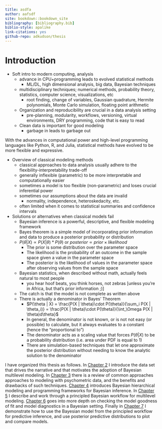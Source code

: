 ```yaml
---
title: asdfa
author: aafsdf
site: bookdown::bookdown_site
bibliography: [bibliography.bib]
biblio-style: apalike
link-citations: yes
github-repo: adkudson/thesis
---
```


# Introduction

- Soft intro to modern computing, analysis
  - advance in CPU+programming leads to evolved statistical methods
    - ML/DL, high dimensional analysis, big data, Bayesian techniques
  - multidisciplinary techniques; numerical methods, probability theory, statistics, computer science, visualizations, etc
    - root finding, change of variables, Gaussian quadrature, Hermite polynomials, Monte Carlo simulation, floating point arithmetic
  - Organization and reproducibility are crucial in a data analysis setting
    - pre-planning, modularity, workflows, versioning, virtual environments, DRY programming, code that is easy to read
  - Clean data is important for good modeling
    - garbage in leads to garbage out



With the advances in computational power and high-level programming languages like Python, R, and Julia, statistical methods have evolved to be more flexible and expressive. 



- Overview of classical modeling methods
  - classical approaches to data analysis usually adhere to the flexibility-interpretability trade-off
  - generally inflexible (parametric) to be more interpretable and computationally easier
  - sometimes a model is too flexible (non-parametric) and loses crucial inferential power
  - sometimes our assumptions about the data are invalid
    - normality, independence, heteroskedacity, etc.
  - often limited when it comes to statistical summaries and confidence intervals



- Solutions or alternatives when classical models fail
  - Bayesian inference is a powerful, descriptive, and flexible modeling framework
  - Bayes theorem is a simple model of incorporating prior information and data to produce a posterior probability or distribution
  - $P(\theta | X) \propto P(X | \theta) * P(\theta)$ or $posterior \propto prior \times likelihood$
    - The prior is some distribution over the parameter space
    - The likelihood is the probability of an outcome in the sample space given a value in the parameter space
    - The posterior is the likelihood of values in the parameter space after observing values from the sample space
  - Bayesian statistics, when described without math, actually feels natural to most people
    - you hear hoof beats, you think horses, not zebras [unless you're in Africa, but that's prior information ;)]
  - The catch is that the model is not complete as written above
  - There is actually a denominator in Bayes' Theorem
    - $P(\theta | X) = \frac{P(X | \theta)\cdot P(\theta)}{\sum_i P(X | \theta_i)} = \frac{P(X | \theta)\cdot P(\theta)}{\int_\Omega P(X | \theta)d\theta}$
    - In general, the denominator is not known, or is not not easy (or possible) to calculate, but it always evaluates to a constant (hence the "proportional to")
    - The denominator acts as a scaling value that forces $P(\theta|X)$ to be a probability distribution (i.e. area under PDF is equal to 1)
    - There are simulation-based techniques that let one approximate the posterior distribution without needing to know the analytic solution to the denominator



I have organized this thesis as follows. In [Chapter 2](#motivating-data) I introduce the data set that drives the narrative and that motivates the adoption of Bayesian multilevel modeling. In [Chapter 3](#background) there is a review of common approaches approaches to modeling with psychometric data, and the benefits and drawbacks of such techniques. [Chapter 4](#bayesian-modeling) introduces Bayesian hierarchical modeling and programming frameworks for Bayesian inference. In [Chapter 5](#workflow) I describe and work through a principled Bayesian workflow for multilevel modeling. [Chapter 6](#model-checking) goes into more depth on checking the model goodness of fit and model diagnostics in a Bayesian setting. Finally in [Chapter 7](#predictive-inference) I demonstrate how to use the Bayesian model from the principled workflow for predictive inference, and use posterior predictive distributions to plot and compare models.
